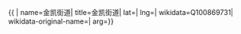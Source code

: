 {{ {{{1|PRC admin/showdata}}}|
name=金凯街道|
title=金凯街道|
lat=|
lng=|
wikidata=Q100869731|
wikidata-original-name=|
arg={{{arg|}}}}}